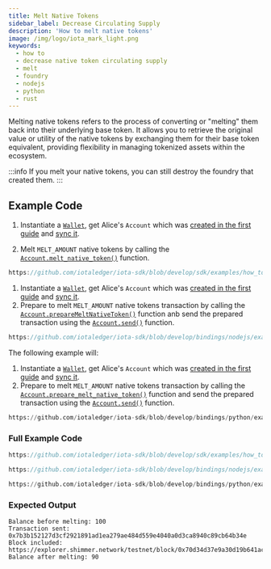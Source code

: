 ```yaml
---
title: Melt Native Tokens
sidebar_label: Decrease Circulating Supply
description: 'How to melt native tokens'
image: /img/logo/iota_mark_light.png
keywords:
  - how to
  - decrease native token circulating supply
  - melt
  - foundry
  - nodejs
  - python
  - rust
---
```



Melting native tokens refers to the process of converting or "melting" them back into their underlying base token. It
allows you to retrieve the original value or utility of the native tokens by exchanging them for their base token
equivalent, providing flexibility in managing tokenized assets within the ecosystem.

:::info
If you melt your native tokens, you can still destroy the foundry that created them.
:::

## Example Code

<Tabs groupId="language" queryString>
<TabItem value="rust" label="Rust">

1. Instantiate a [`Wallet`](https://docs.rs/iota-sdk/latest/iota_sdk/wallet/core/struct.Wallet.html), get Alice's `Account` which was
   [created in the first guide](../accounts-and-addresses/create-account.mdx) and [sync it](../accounts-and-addresses/check-balance.mdx).

2. Melt `MELT_AMOUNT` native tokens by calling the [`Account.melt_native_token()`](https://docs.rs/iota-sdk/latest/iota_sdk/wallet/account/struct.Account.html#method.melt_native_token)
   function.

```rust reference
https://github.com/iotaledger/iota-sdk/blob/develop/sdk/examples/how_tos/native_tokens/melt.rs#L63
```

</TabItem>
<TabItem value="typescript-node" label="Typescript (Node.js)">

1. Instantiate a [`Wallet`](https://docs.rs/iota-sdk/latest/iota_sdk/wallet/core/struct.Wallet.html), get Alice's `Account` which was
   [created in the first guide](../accounts-and-addresses/create-account.mdx) and [sync it](../accounts-and-addresses/check-balance.mdx).
2. Prepare to melt `MELT_AMOUNT` native tokens transaction by calling the [`Account.prepareMeltNativeToken()`](../../references/nodejs/classes/Account/#preparemeltnativetoken)
   function anb send the prepared transaction using the [`Account.send()`](../../references/nodejs/classes/Account/#send)
   function.

```typescript reference
https://github.com/iotaledger/iota-sdk/blob/develop/bindings/nodejs/examples/how_tos/native_tokens/melt.ts#L46-L48
```

</TabItem>
<TabItem value="python" label="Python">

The following example will:

1. Instantiate a [`Wallet`](https://docs.rs/iota-sdk/latest/iota_sdk/wallet/core/struct.Wallet.html), get Alice's `Account` which was
   [created in the first guide](../accounts-and-addresses/create-account.mdx) and [sync it](../accounts-and-addresses/check-balance.mdx).
2. Prepare to melt `MELT_AMOUNT` native tokens transaction by calling the [`Account.prepare_melt_native_token()`](../../references/python/iota_sdk/wallet/account/#prepare_melt_native_token)
   function and send the prepared transaction using the [`Account.send()`](../../references/python/iota_sdk/wallet/account/#send)
   function.

```python reference
https://github.com/iotaledger/iota-sdk/blob/develop/bindings/python/examples/how_tos/native_tokens/melt.py#L31
```

</TabItem>
</Tabs>

### Full Example Code

<Tabs groupId="language" queryString>
<TabItem value="rust" label="Rust">

```rust reference
https://github.com/iotaledger/iota-sdk/blob/develop/sdk/examples/how_tos/native_tokens/melt.rs
```

</TabItem>
<TabItem value="typescript-node" label="Typescript (Node.js)">

```typescript reference
https://github.com/iotaledger/iota-sdk/blob/develop/bindings/nodejs/examples/how_tos/native_tokens/melt.ts
```

</TabItem>
<TabItem value="python" label="Python">

```python reference
https://github.com/iotaledger/iota-sdk/blob/develop/bindings/python/examples/how_tos/native_tokens/melt.py
```

</TabItem>
</Tabs>

### Expected Output

```plaintext
Balance before melting: 100
Transaction sent: 0x7b3b152127d3cf2921891ad1ea279ae484d559e4040a0d3ca8940c89cb64b34e
Block included: https://explorer.shimmer.network/testnet/block/0x70d34d37e9a30d19b641ac24529c2fc512f8c9169ffa3521be4b05b7fefe8933
Balance after melting: 90
```
